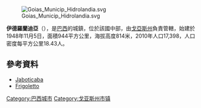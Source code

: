 [[Image:Goias_Municip_Hidrolandia.svg|thumb]]

'''伊德羅蘭迪亞'''（{{lang-pt|Hidrolândia}}），是[[巴西|巴西]]的城鎮，位於該國中部，由[[戈亞斯州|戈亞斯州]]負責管轄，始建於1948年11月5日，面積944平方公里，海拔高度814米，2010年人口17,398，人口密度每平方公里18.43人。

==參考資料==
*[https://web.archive.org/web/20170620025635/http://www.crfg.org/pubs/ff/jaboticaba.html Jaboticaba]
*[http://www.frigoletto.com.br/GeoEcon/idhgo.htm Frigoletto]{{Wayback|url=http://www.frigoletto.com.br/GeoEcon/idhgo.htm |date=20060519192034 }}

{{coord|16|57|57|S|49|13|49|W|display=title|region:BR_type:city_source:GNS-enwiki}}
{{Brazil-geo-stub}}
{{戈亞斯州市鎮}}

[[Category:巴西城市|Category:巴西城市]]
[[Category:戈亚斯州市镇|Category:戈亚斯州市镇]]
